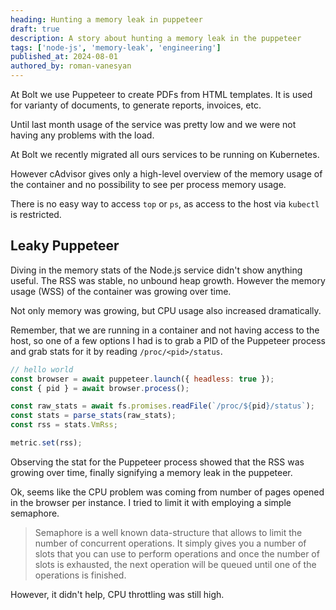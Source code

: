 ```yaml
---
heading: Hunting a memory leak in puppeteer
draft: true
description: A story about hunting a memory leak in the puppeteer
tags: ['node-js', 'memory-leak', 'engineering']
published_at: 2024-08-01
authored_by: roman-vanesyan
---
```


At Bolt we use Puppeteer to create PDFs from HTML templates. It is used for varianty of documents,
to generate reports, invoices, etc.

Until last month usage of the service was pretty low and we were not having any problems with the load.

At Bolt we recently migrated all ours services to be running on Kubernetes.

However cAdvisor gives only a high-level overview of the memory usage of the container and no possibility
to see per process memory usage.

There is no easy way to access `top` or `ps`, as access to the host via `kubectl` is restricted.

## Leaky Puppeteer

Diving in the memory stats of the Node.js service didn't show anything useful. The RSS was stable, no unbound heap growth.
However the memory usage (WSS) of the container was growing over time.

Not only memory was growing, but CPU usage also increased dramatically.

Remember, that we are running in a container and not having access to the host, so one of a few options I had is to
grab a PID of the Puppeteer process and grab stats for it by reading `/proc/<pid>/status`.

```js
// hello world
const browser = await puppeteer.launch({ headless: true });
const { pid } = await browser.process();

const raw_stats = await fs.promises.readFile(`/proc/${pid}/status`);
const stats = parse_stats(raw_stats);
const rss = stats.VmRss;

metric.set(rss);
```

Observing the stat for the Puppeteer process showed that the RSS was growing over time, finally signifying a memory leak in the puppeteer.

Ok, seems like the CPU problem was coming from number of pages opened in the browser per instance. I tried to limit it with employing a simple
semaphore.

> Semaphore is a well known data-structure that allows to limit the number of concurrent operations.
> It simply gives you a number of slots that you can use to perform operations and once the number of slots is exhausted,
> the next operation will be queued until one of the operations is finished.

However, it didn't help, CPU throttling was still high.
